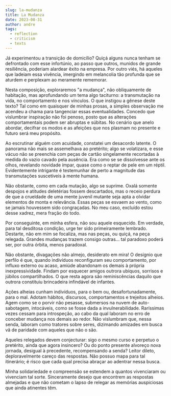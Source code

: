 ```yaml
---
slug: la-mudanza
title: La Mudanza
date: 2023-08-31
author: andre
tags:
  - reflection
  - criticism
  - texts
---
```


Já experimentou a transição de domicílio? Quiçá alguns nunca tenham se defrontado com esse infortúnio, ao passo que outros, munidos de grande resiliência, poderiam alardear êxito na empresa. Por outro viés, há aqueles que ladeiam essa vivência, imergindo em melancolia tão profunda que se aturdem e perplexam ao meramente rememorar.

Nesta composição, exploraremos "a mudança", não obliquamente de habitação, mas aprofundando um tema algo taciturno: a transmutação na vida, no comportamento e nos vínculos. O que instigou a gênese deste texto? Tal como em quaisquer de minhas prosas, a simples observação me acendeu a chama para tangenciar essas eventualidades. Concedo que vislumbrar inspiração não foi penoso, posto que as alterações comportamentais podem ser abruptas e súbitas. No cenário que anelo abordar, decifrar os modos e as afeições que nos plasmam no presente e futuro será meu propósito.

Ao escrutinar alguém com acuidade, constatei um desacordo latente. O panorama não mais se assemelhava ao pretérito; algo se volatizara, e esse vácuo não se preenchia com peças de cartão singelamente recortadas à medida do vazio cavado pela ausência. Era como se se dissolvesse ante os olhos, revelando novidade ímpar, quase como o reptar de pele em um réptil. Evidentemente intrigante é testemunhar de perto a magnitude das transmutações suscetíveis à mente humana.

Não obstante, como em cada mutação, algo se suprime. Oxalá somente despojos e atitudes deletérias fossem descartados, mas o receio perdura de que a crueldade de uma mente juvenil mutante seja apta a olvidar elementos de monta e relevância. Essas peças se esvaem ao vento, como se jamais houvessem sido congraçadas. No meu caso, excluído estou desse xadrez, mera fração do todo.

Por conseguinte, em minha esfera, não sou aquele esquecido. Em verdade, para tal desditosa condição, urge ter sido primeiramente lembrado. Destarte, não em mim se focaliza, mas nas peças, ou quiçá, na peça relegada. Grandes mudanças trazem consigo outras... tal paradoxo poderá ser, por outra órbita, menos paradoxal.

Não obstante, divagações não almejo, desiderato em mira! O desígnio que perfilo é que, quando indivíduos reconfiguram seu comportamento, por influxo externo ou acaso, amiúde abandonam os demais à própria inexpressividade. Findam por esquecer amigos outrora ubíquos, sorrisos e júbilos compartilhados. O que resta agora são reminiscências daquilo que outrora constituiu brincadeira infindável de infantes.

Ações alheias cunham indivíduos, para o bem ou, desafortunadamente, para o mal. Adotam hábitos, discursos, comportamentos e trejeitos alheios. Agem como se o porvir não pesasse, submersos na nuvem de auto-sabotagem, intocáveis, como se fosse dada a invulnerabilidade. Raríssimas vezes cessam para introspeção, ao cabo da qual laboram no erro de conceber mudança nos demais ao redor. Não vislumbram que, nessa senda, laboram como tratores sobre seres, dizimando amizades em busca vã de paridade com aqueles que não o são.

Aqueles relegados devem conjecturar: sigo o mesmo curso e perpetuo o pretérito, ainda que agora insincero? Ou do ponto presente alvoreço nova jornada, desigual à precedente, recompensando a senda? Leitor dileto, deploravelmente careço das respostas. Não possuo mapa para tal itinerário; é risco que cada qual precisa abraçar ao adentrar nessa busca.

Minha solidariedade e compreensão se estendem a quantos vivenciaram ou vivenciam tal sorte. Sinceramente desejo que encontrem as respostas almejadas e que não cometam o lapso de relegar as memórias auspiciosas que ainda atinentes têm.
